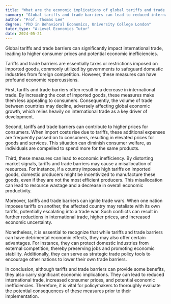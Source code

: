 ```yaml
---
title: "What are the economic implications of global tariffs and trade barriers?"
summary: "Global tariffs and trade barriers can lead to reduced international trade, higher prices for consumers, and potential economic inefficiency."
author: "Prof. Thomas Lee"
degree: "PhD in Behavioral Economics, University College London"
tutor_type: "A-Level Economics Tutor"
date: 2024-05-21
---
```


Global tariffs and trade barriers can significantly impact international trade, leading to higher consumer prices and potential economic inefficiencies.

Tariffs and trade barriers are essentially taxes or restrictions imposed on imported goods, commonly utilized by governments to safeguard domestic industries from foreign competition. However, these measures can have profound economic repercussions.

First, tariffs and trade barriers often result in a decrease in international trade. By increasing the cost of imported goods, these measures make them less appealing to consumers. Consequently, the volume of trade between countries may decline, adversely affecting global economic growth, which relies heavily on international trade as a key driver of development.

Second, tariffs and trade barriers can contribute to higher prices for consumers. When import costs rise due to tariffs, these additional expenses are frequently passed on to consumers, resulting in elevated prices for goods and services. This situation can diminish consumer welfare, as individuals are compelled to spend more for the same products.

Third, these measures can lead to economic inefficiency. By distorting market signals, tariffs and trade barriers may cause a misallocation of resources. For instance, if a country imposes high tariffs on imported goods, domestic producers might be incentivized to manufacture these goods, even if they are not the most efficient producers. This misallocation can lead to resource wastage and a decrease in overall economic productivity.

Moreover, tariffs and trade barriers can ignite trade wars. When one nation imposes tariffs on another, the affected country may retaliate with its own tariffs, potentially escalating into a trade war. Such conflicts can result in further reductions in international trade, higher prices, and increased economic uncertainty.

Nonetheless, it is essential to recognize that while tariffs and trade barriers can have detrimental economic effects, they may also offer certain advantages. For instance, they can protect domestic industries from external competition, thereby preserving jobs and promoting economic stability. Additionally, they can serve as strategic trade policy tools to encourage other nations to lower their own trade barriers.

In conclusion, although tariffs and trade barriers can provide some benefits, they also carry significant economic implications. They can lead to reduced international trade, increased consumer prices, and potential economic inefficiencies. Therefore, it is vital for policymakers to thoroughly evaluate the potential consequences of these measures prior to their implementation.
    